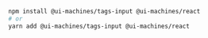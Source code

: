 ```bash
npm install @ui-machines/tags-input @ui-machines/react
# or
yarn add @ui-machines/tags-input @ui-machines/react
```
